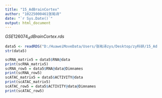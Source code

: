 ---
title: "15_AdBrainCortex"
author: "10225000461张祐诗"
date: "`r Sys.Date()`"
output: html_document
---
$GSE126074_AdBrainCortex.rds$
```{r}
data5 <- readRDS("D:/HuaweiMoveData/Users/张祐诗zys/Desktop/zy科研/15_AdBrainCortex/GSE126074_AdBrainCortex.rds")
str(data5)
```

```{r}
scRNA_matrix5 = data5$RNA@data
print(scRNA_matrix5)
scRNA_row5 = data5$RNA@data@Dimnames
print(scRNA_row5)
scATAC_matrix5 = data5$ACTIVITY@data
print(scATAC_matrix5)
scATAC_row5 = data5$ACTIVITY@data@Dimnames
print(scATAC_row5)
```